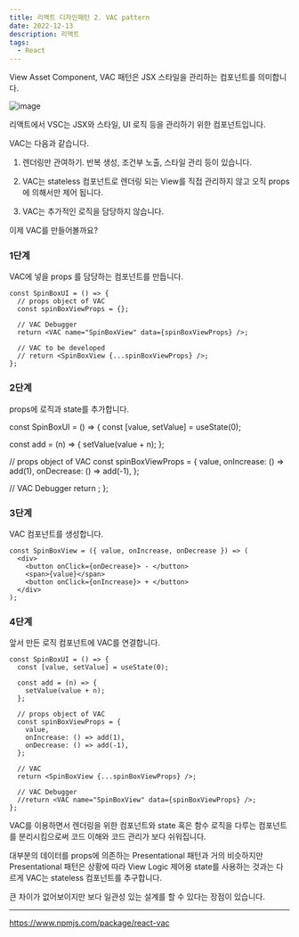 ```yaml
---
title: 리액트 디자인패턴 2. VAC pattern
date: 2022-12-13
description: 리액트
tags:
  - React
---
```


View Asset Component, VAC 패턴은 JSX 스타일을 관리하는 컴포넌트를 의미합니다.

![image](./image.png)

리액트에서 VSC는 JSX와 스타일, UI 로직 등을 관리하기 위한 컴포넌트입니다.

VAC는 다음과 같습니다.

1. 렌더링만 관여하기. 반복 생성, 조건부 노출, 스타일 관리 등이 있습니다.

2. VAC는 stateless 컴포넌트로 렌더링 되는 View를 직접 관리하지 않고 오직 props에 의해서만 제어 됩니다.

3. VAC는 추가적인 로직을 담당하지 않습니다.

이제 VAC를 만들어볼까요?

### 1단계

VAC에 넣을 props 를 담당하는 컴포넌트를 만듭니다.

```
const SpinBoxUI = () => {
  // props object of VAC
  const spinBoxViewProps = {};

  // VAC Debugger
  return <VAC name="SpinBoxView" data={spinBoxViewProps} />;

  // VAC to be developed
  // return <SpinBoxView {...spinBoxViewProps} />;
};
```

### 2단계

props에 로직과 state를 추가합니다.

const SpinBoxUI = () => {
const [value, setValue] = useState(0);

const add = (n) => {
setValue(value + n);
};

// props object of VAC
const spinBoxViewProps = {
value,
onIncrease: () => add(1),
onDecrease: () => add(-1),
};

// VAC Debugger
return <VAC name="SpinBoxView" data={spinBoxViewProps} />;
};

### 3단계

VAC 컴포넌트를 생성합니다.

```
const SpinBoxView = ({ value, onIncrease, onDecrease }) => (
  <div>
    <button onClick={onDecrease}> - </button>
    <span>{value}</span>
    <button onClick={onIncrease}> + </button>
  </div>
);
```

### 4단계

앞서 만든 로직 컴포넌트에 VAC를 연결합니다.

```
const SpinBoxUI = () => {
  const [value, setValue] = useState(0);

  const add = (n) => {
    setValue(value + n);
  };

  // props object of VAC
  const spinBoxViewProps = {
    value,
    onIncrease: () => add(1),
    onDecrease: () => add(-1),
  };

  // VAC
  return <SpinBoxView {...spinBoxViewProps} />;

  // VAC Debugger
  //return <VAC name="SpinBoxView" data={spinBoxViewProps} />;
};
```

VAC를 이용하면서 렌더링을 위한 컴포넌트와 state 혹은 함수 로직을 다루는 컴포넌트를 분리시킴으로써 코드 이해와 코드 관리가 보다 쉬워집니다.

대부분의 데이터를 props에 의존하는 Presentational 패턴과 거의 비슷하지만 Presentational 패턴은 상황에 따라 View Logic 제어용 state를 사용하는 것과는 다르게 VAC는 stateless 컴포넌트를 추구합니다.

큰 차이가 없어보이지만 보다 일관성 있는 설계를 할 수 있다는 장점이 있습니다.

---

https://www.npmjs.com/package/react-vac
